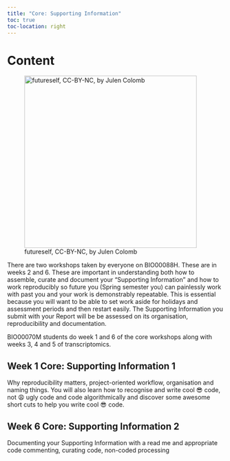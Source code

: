 ```yaml
---
title: "Core: Supporting Information"
toc: true
toc-location: right
---
```


# Content

![futureself, CC-BY-NC, by Julen
Colomb](images/future_you.png){fig-alt="Person working at a computer with an offstage person asking 'How is the analysis going?' The person at the computer replies 'Can't understand the date...and the data collector does not answer my emails or calls' Person offstage: 'That's terrible! So cruel! Who did collect the data? I will sack them!' Person at the computer: 'um...I did, 3 years ago.'"
width="400"}

There are two workshops taken by everyone on BIO00088H. These are in
weeks 2 and 6. These are important in understanding both how to
assemble, curate and document your "Supporting Information" and how to
work reproducibly so future you (Spring semester you) can painlessly
work with past you and your work is demonstrably repeatable. This is
essential because you will want to be able to set work aside for
holidays and assessment periods and then restart easily. The Supporting
Information you submit with your Report will be be assessed on its
organisation, reproducibility and documentation.

BIO00070M students do week 1 and 6 of the core workshops along with
weeks 3, 4 and 5 of transcriptomics.

## Week 1 Core: Supporting Information 1

Why reproducibility matters, project-oriented workflow, organisation and
naming things. You will also learn how to recognise and write cool 😎
code, not 😩 ugly code and code algorithmically and discover some
awesome short cuts to help you write cool 😎 code.

## Week 6 Core: Supporting Information 2

Documenting your Supporting Information with a read me and appropriate
code commenting, curating code, non-coded processing

